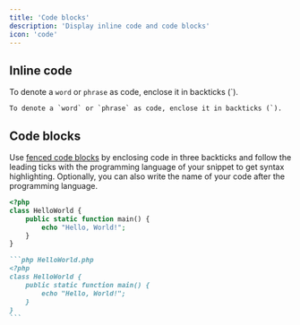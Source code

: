```yaml
---
title: 'Code blocks'
description: 'Display inline code and code blocks'
icon: 'code'
---
```


## Inline code

To denote a `word` or `phrase` as code, enclose it in backticks (`).

```
To denote a `word` or `phrase` as code, enclose it in backticks (`).
```

## Code blocks

Use [fenced code blocks](https://www.markdownguide.org/extended-syntax/#fenced-code-blocks) by enclosing code in three backticks and follow the leading ticks with the programming language of your snippet to get syntax highlighting. Optionally, you can also write the name of your code after the programming language.

```php HelloWorld.php
<?php
class HelloWorld {
    public static function main() {
        echo "Hello, World!";
    }
}
```

````md
```php HelloWorld.php
<?php
class HelloWorld {
    public static function main() {
        echo "Hello, World!";
    }
}
```
````
